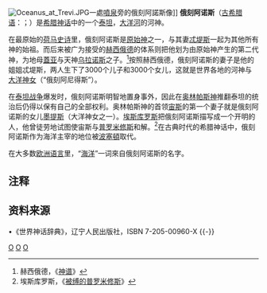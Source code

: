 {{noteTA
|G1=希臘神話
}}

[[Image:Oceanus_at_Trevi.JPG|thumb]]一處[[噴泉|噴泉]]旁的俄刻阿諾斯像]]
'''俄刻阿诺斯'''（[[古希腊语|古希腊语]]：{{lang|el|{{unicode|Ὠ}}κεανός}}；{{lang-en|Oceanus}}）是[[希腊神话|希腊神话]]中的一个[[泰坦|泰坦]]，[[大洋河_(希腊神话)|大洋河]]的河神。

在最原始的[[荷马史诗|荷马史诗]]里，俄刻阿诺斯是[[希腊原始神|原始神]]之一，与其妻[[忒堤斯|忒堤斯]]一起为其他所有神的始祖。而后来被广为接受的[[赫西俄德|赫西俄德]]的体系则把他划为由原始神产生的第二代神，为地母[[蓋亚|蓋亚]]与天神[[乌拉诺斯|乌拉诺斯]]之子。<ref>赫西俄德，《[[神谱|神谱]]》</ref>按照赫西俄德，俄刻阿诺斯的妻子是他的姐姐忒堤斯，两人生下了3000个儿子和3000个女儿，这就是世界各地的河神与[[大洋神女|大洋神女]]（“俄刻阿尼得斯”）。

在[[泰坦战争|泰坦战争]]爆发时，俄刻阿诺斯明智地置身事外，因此在[[奥林帕斯神|奥林帕斯神]]推翻泰坦的统治后仍得以保有自己的全部权利。奥林帕斯神的首领[[宙斯|宙斯]]的第一个妻子就是俄刻阿诺斯的女儿[[墨提斯|墨提斯]]（大洋神女之一）。[[埃斯库罗斯|埃斯库罗斯]]把俄刻阿诺斯描写成一个开明的人，他曾徒劳地试图使宙斯与[[普罗米修斯|普罗米修斯]]和解。<ref>埃斯库罗斯，《[[被缚的普罗米修斯|被缚的普罗米修斯]]》</ref>在古典时代的希腊神话中，俄刻阿诺斯作为海洋主宰的地位被[[波塞頓|波塞頓]]取代。

在大多数[[欧洲|欧洲]][[语言|语言]]里，“[[海洋|海洋]]”一词來自俄刻阿诺斯的名字。

==注释==
{{reflist}}

==资料来源==
•《世界神话辞典》，辽宁人民出版社，ISBN 7-205-00960-X
{{-}}
{{提坦}}
{{希腊海神}}
{{希臘神話諸神}}
{{希臘宗教}}
{{權威控制}}

[[Category:提坦|O]]
[[Category:希臘海神|O]]
[[Category:河川神|O]]